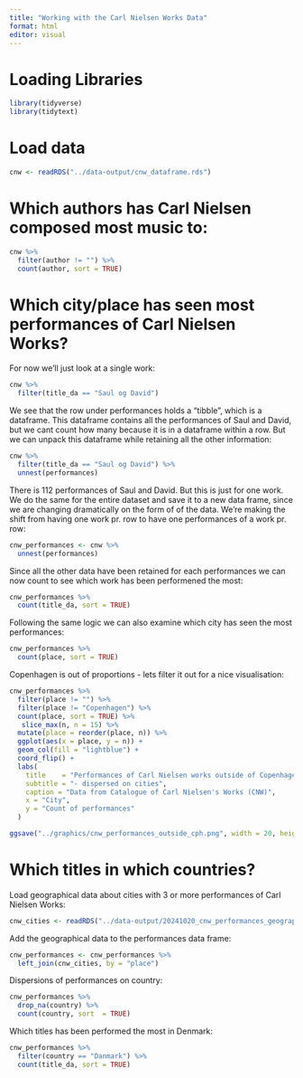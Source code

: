 ```yaml
---
title: "Working with the Carl Nielsen Works Data"
format: html
editor: visual
---
```


# Loading Libraries

```r
library(tidyverse)
library(tidytext)
```

# Load data

```r
cnw <- readRDS("../data-output/cnw_dataframe.rds")
```

# Which authors has Carl Nielsen composed most music to:

```r
cnw %>% 
  filter(author != "") %>% 
  count(author, sort = TRUE)
```

# Which city/place has seen most performances of Carl Nielsen Works?

For now we'll just look at a single work:

```r
cnw %>% 
  filter(title_da == "Saul og David")
```

We see that the row under performances holds a "tibble", which is a dataframe. This dataframe contains all the performances of Saul and David, but we cant count how many because it is in a dataframe within a row. But we can unpack this dataframe while retaining all the other information:

```r
cnw %>% 
  filter(title_da == "Saul og David") %>% 
  unnest(performances)
```

There is 112 performances of Saul and David. But this is just for one work. We do the same for the entire dataset and save it to a new data frame, since we are changing dramatically on the form of of the data. We're making the shift from having one work pr. row to have one performances of a work pr. row:

```r
cnw_performances <- cnw %>%
  unnest(performances) 
```

Since all the other data have been retained for each performances we can now count to see which work has been performened the most:

```r
cnw_performances %>% 
  count(title_da, sort = TRUE)
```

Following the same logic we can also examine which city has seen the most performances:

```r
cnw_performances %>% 
  count(place, sort = TRUE)
```

Copenhagen is out of proportions - lets filter it out for a nice visualisation:

```r
cnw_performances %>% 
  filter(place != "") %>% 
  filter(place != "Copenhagen") %>% 
  count(place, sort = TRUE) %>% 
   slice_max(n, n = 15) %>% 
  mutate(place = reorder(place, n)) %>%
  ggplot(aes(x = place, y = n)) +
  geom_col(fill = "lightblue") +
  coord_flip() +
  labs(
    title    = "Performances of Carl Nielsen works outside of Copenhagen",
    subtitle = "- dispersed on cities",
    caption = "Data from Catalogue of Carl Nielsen's Works (CNW)",
    x = "City",
    y = "Count of performances"
  ) 
```
```r
ggsave("../graphics/cnw_performances_outside_cph.png", width = 20, height = 14, units = "cm")
```

# Which titles in which countries?

Load geographical data about cities with 3 or more performances of Carl Nielsen Works:

```r
cnw_cities <- readRDS("../data-output/20241020_cnw_performances_geographical_information.rds")
```

Add the geographical data to the performances data frame:

```r
cnw_performances <- cnw_performances %>% 
  left_join(cnw_cities, by = "place")
```

Dispersions of performances on country:

```r
cnw_performances %>% 
  drop_na(country) %>% 
  count(country, sort  = TRUE)
```

Which titles has been performed the most in Denmark:

```r
cnw_performances %>% 
  filter(country == "Danmark") %>% 
  count(title_da, sort = TRUE)
```
